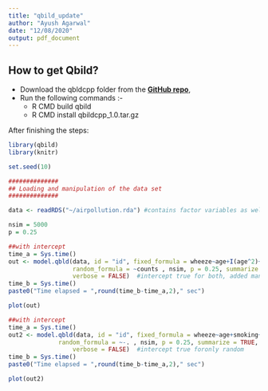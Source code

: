 ```yaml
---
title: "qbild_update"
author: "Ayush Agarwal"
date: "12/08/2020"
output: pdf_document
---
```


## How to get Qbild?  

* Download the qbldcpp folder from the **[GitHub repo](https://github.com/ayushmclaren/gsoc_qbld)**,  
* Run the following commands :-  
  * R CMD build qbild
  * R CMD install qbildcpp_1.0.tar.gz  
  
After finishing the steps:  

```r
library(qbild)
library(knitr)

set.seed(10)

##############
## Loading and manipulation of the data set
##############

data <- readRDS("~/airpollution.rda") #contains factor variables as well

nsim = 5000
p = 0.25

##with intercept
time_a = Sys.time()
out <- model.qbld(data, id = "id", fixed_formula = wheeze~age+I(age^2)+smoking+counts,
                  random_formula = ~counts , nsim, p = 0.25, summarize = TRUE, 
                  verbose = FALSE)  #intercept true for both, added manipulation of symbols
time_b = Sys.time() 
paste0("Time elapsed = ",round(time_b-time_a,2)," sec")

plot(out)
```

```r
##with intercept
time_a = Sys.time()
out2 <- model.qbld(data, id = "id", fixed_formula = wheeze~age+smoking+counts-1,
              random_formula = ~-. , nsim, p = 0.25, summarize = TRUE, method="Unblock",
                  verbose = FALSE)  #intercept true foronly random
time_b = Sys.time() 
paste0("Time elapsed = ",round(time_b-time_a,2)," sec")

plot(out2)
```